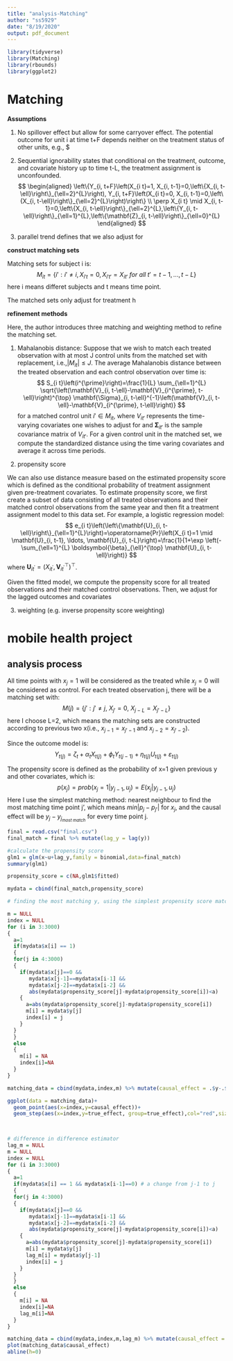 ```yaml
---
title: "analysis-Matching"
author: "ss5929"
date: "8/19/2020"
output: pdf_document
---
```


```r
library(tidyverse)
library(Matching)
library(rbounds)
library(ggplot2)

```

# Matching
**Assumptions**

1. No spillover effect but allow for some carryover effect. The potential outcome for unit i at time t+F depends neither on the treatment status of other units, e.g., $

2. Sequential ignorability states that conditional on the treatment, outcome, and covariate history up to time t-L, the treatment assignment is unconfounded.
$$
\begin{aligned}
\left\{Y_{i, t+F}\left(X_{i t}=1, X_{i, t-1}=0,\left\{X_{i, t-\ell}\right\}_{\ell=2}^{L}\right), Y_{i, t+F}\left(X_{i t}=0, X_{i, t-1}=0,\left\{X_{i, t-\ell}\right\}_{\ell=2}^{L}\right)\right\} \\
 \perp X_{i t} \mid X_{i, t-1}=0,\left\{X_{i, t-\ell}\right\}_{\ell=2}^{L},\left\{Y_{i, t-\ell}\right\}_{\ell=1}^{L},\left\{\mathbf{Z}_{i, t-\ell}\right\}_{\ell=0}^{L}
\end{aligned}
$$
3. parallel trend defines that we also adjust for 

**construct matching sets**

Matching sets for subject i is:
$$
M_{it} = \{i':i'\neq i, X_{i't}=0, X_{i't'} = X_{it'} \ for \ all\ t' =t-1,...,t-L\}
$$
here i means differet subjects and t means time point.

The matched sets only adjust for treatment h

**refinement methods**

Here, the author introduces three matching and weighting method to refine the matching set.

1. Mahalanobis distance: Suppose that we wish to match each treated observation with at most J control units from the matched set with replacement, i.e.,$|M_{it}| \leq J$. The average Mahalanobis distance between the treated observation and each control observation over time is:
$$
S_{i t}\left(i^{\prime}\right)=\frac{1}{L} \sum_{\ell=1}^{L} \sqrt{\left(\mathbf{V}_{i, t-\ell}-\mathbf{V}_{i^{\prime}, t-\ell}\right)^{\top} \mathbf{\Sigma}_{i, t-\ell}^{-1}\left(\mathbf{V}_{i, t-\ell}-\mathbf{V}_{i^{\prime}, t-\ell}\right)}
$$
for a matched control unit $i'\in M_{it}$, where $V_{it'}$ represents the time-varying covariates one wishes to adjust for and $\mathbf{\Sigma}_{it'}$ is the sample covariance matrix of $V_{it'}$. For a given control unit in the matched set, we compute the standardized distance using the time varing covariates and average it across time periods.

2. propensity score

We can also use distance measure based on the estimated propensity score which is defined as the conditional probability of treatment assignment given pre-treatment covariates. To estimate propensity score, we first create a subset of data consisting of all treated observations and their matched control observations from the same year and then fit a treatment assignment model to this data set. For example, a logistic regression model:
$$
e_{i t}\left(\left\{\mathbf{U}_{i, t-\ell}\right\}_{\ell=1}^{L}\right)=\operatorname{Pr}\left(X_{i t}=1 \mid \mathbf{U}_{i, t-1}, \ldots, \mathbf{U}_{i, t-L}\right)=\frac{1}{1+\exp \left(-\sum_{\ell=1}^{L} \boldsymbol{\beta}_{\ell}^{\top} \mathbf{U}_{i, t-\ell}\right)}
$$
where $\mathbf{U}_{i t^{\prime}}=\left(X_{i t^{\prime}}, \mathbf{V}_{i t^{\prime}}^{\top}\right)^{\top}$.

Given the fitted model, we compute the propensity score for all treated observations and their matched control observations. Then, we adjust for the lagged outcomes and covariates 

3. weighting (e.g. inverse propensity score weighting)


# mobile health project

## analysis process

All time points with $x_j = 1$ will be considered as the treated while $x_j=0$ will be considered as control. For each treated observation j, there will be a matching set with:
$$
M(j) = \{j': j' \neq j, \ X_{j'} = 0,\ X_{j-L} = X_{j'-L}\}
$$
here I choose L=2, which means the matching sets are constructed according to previous two x(i.e., $x_{j-1}=x_{j'-1}$ and $x_{j-2} = x_{j'-2}$).

Since the outcome model is:
$$
Y_{t(j)} = \zeta_t + \alpha_t X_{t(j)} + \phi_t Y_{t(j-1)} + \eta_{t(j)} U_{t(j)} +\varepsilon_{t(j)}
$$

The propensity score is defined as the probability of x=1 given previous y and other covariates, which is:
$$
p(x_j) = prob(x_j=1|y_{j-1},u_j) = E(x_j|y_{j-1},u_j)
$$
Here I use the simplest matching method: nearest neighbour to find the most matching time point j', which means $min|p_j-p_{j'}|$ for ${x_j}$, and the causal effect will be $y_j - y_{j_{most \ match}}$ for every time point j.


```r
final = read.csv("final.csv")
final_match = final %>% mutate(lag_y = lag(y))

#calculate the propensity score
glm1 = glm(x~u+lag_y,family = binomial,data=final_match)
summary(glm1)

propensity_score = c(NA,glm1$fitted)

mydata = cbind(final_match,propensity_score)

# finding the most matching y, using the simplest propensity score matching method: nearest neighbour

m = NULL
index = NULL
for (i in 3:3000)
{
  a=1
  if(mydata$x[i] == 1)
  {
  for(j in 4:3000)
  {
    if(mydata$x[j]==0 && 
       mydata$x[j-1]==mydata$x[i-1] &&
       mydata$x[j-2]==mydata$x[i-2] &&
       abs(mydata$propensity_score[j]-mydata$propensity_score[i])<a)
    {
      a=abs(mydata$propensity_score[j]-mydata$propensity_score[i])
      m[i] = mydata$y[j]
      index[i] = j
    }
  }
  }
  else
  {
    m[i] = NA
    index[i]=NA
  }
}

matching_data = cbind(mydata,index,m) %>% mutate(causal_effect = .$y-.$m) %>% mutate(true_effect = c(rep(1.2,500),rep(1,800),rep(1.15,400),rep(1.1,600),rep(0.9,700)),index = c(1:3000))

ggplot(data = matching_data)+
  geom_point(aes(x=index,y=causal_effect))+
  geom_step(aes(x=index,y=true_effect, group=true_effect),col="red",size=1)

 
```


```r
# difference in difference estimator
lag_m = NULL
m = NULL
index = NULL
for (i in 3:3000)
{
  a=1
  if(mydata$x[i] == 1 && mydata$x[i-1]==0) # a change from j-1 to j
  {
  for(j in 4:3000)
  {
    if(mydata$x[j]==0 && 
       mydata$x[j-1]==mydata$x[i-1] &&
       mydata$x[j-2]==mydata$x[i-2] &&
       abs(mydata$propensity_score[j]-mydata$propensity_score[i])<a)
    {
      a=abs(mydata$propensity_score[j]-mydata$propensity_score[i])
      m[i] = mydata$y[j]
      lag_m[i] = mydata$y[j-1]
      index[i] = j
    }
  }
  }
  else
  {
    m[i] = NA
    index[i]=NA
    lag_m[i]=NA
  }
}

matching_data = cbind(mydata,index,m,lag_m) %>% mutate(causal_effect = (.$y-lag(.$y))-(.$m-.$lag_m))
plot(matching_data$causal_effect)
abline(h=0)
```


